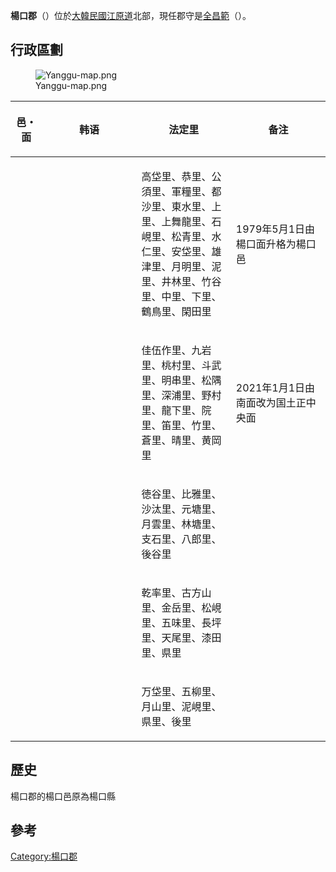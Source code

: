 {{Infobox settlement
| name                    = 楊口郡
| settlement_type         = [[韩国行政区划|郡]]
| translit_lang1          = [[韓語|韓語]]
| translit_lang1_type1    = [[諺文|諺文]]
| translit_lang1_info1    = 양구군
| translit_lang1_type2    = [[朝鮮漢字|漢字]]
| translit_lang1_info2    = 楊口郡
| translit_lang1_type3    = {{nowrap|[[文化观光部2000年式|文化观光部2000年式]]}}
| translit_lang1_info3    = Yanggu-gun
| translit_lang1_type4    = {{nowrap|[[馬科恩-賴肖爾表記法|馬科恩-賴肖爾表記法]]}}
| translit_lang1_info4    = Yanggu-gun
| image_skyline           = 박수근미술관-tourgo.jpg
| image_caption           = 朴壽根美術館
| image_flag              = Flag of Yanggu.svg
| image_map               = Gangwon-Yanggu.svg
| map_caption             = 楊口郡在韓國及江原道的位置
| subdivision_type        = 國家
| subdivision_name        = {{ROK}}
| subdivision_type1       = [[朝鮮地區|地區]]
| subdivision_name1       = {{link-ko|關東地方 (韓國)|관동 지방|關東地方}}
| subdivision_type2       = 省份
| subdivision_name2       = [[江原道_(韓國)|江原道]]
| parts_type              = 行政區劃
| parts                   = 1邑、4[[面_(行政區劃)|面]]
| area_total_km2          = 701.53
| population_total        = 21,748
| population_density_km2  = auto
| population_as_of        = 2021年
| governing_body          = 楊口郡政府
| leader_title            = 郡守
| leader_name			  = {{link-ko|趙仁默|조인묵}}
| leader_party            = {{MPK}}
| leader_title1           = 國會議員
| leader_name1            = [[韓起鎬|韓起鎬]]（{{PPP}}）
| blank1_name             = 郡樹
| blank1_info             = [[東北紅豆杉|東北紅豆杉]]
| blank2_name             = 郡花
| blank2_info             = 杏花
| blank3_name             = 郡鳥
| blank3_info             = [[黑枕黃鸝|黑枕黃鸝]]
}}

'''楊口郡'''（{{kor|諺=양구군|漢=楊口郡|羅=Yanggu gun|f=y}}）位於[[大韓民國|大韓民國]][[江原道_(南)|江原道]]北部，現任郡守是[[全昌範|全昌範]]（{{lang|ko|전창범}}）。

== 行政區劃 ==
[[File:Yanggu-map.png|thumb]]  
{| class="wikitable sortable" style="font-size: 100%;"
!width=10%|邑・面 !! 韩语!!法定里!!备注
|-
|{{tsl|ko|양구읍|楊口邑}}||{{lang|ko|양구읍}}||高垈里、恭里、公須里、軍糧里、都沙里、東水里、上里、上舞龍里、石峴里、松青里、水仁里、安垈里、雄津里、月明里、泥里、井林里、竹谷里、中里、下里、鶴鳥里、閑田里||1979年5月1日由楊口面升格为楊口邑
|-
|{{tsl|ko|국토정중앙면|国土正中央面}}||{{lang|ko|국토정중앙면}}||佳伍作里、九岩里、桃村里、斗武里、明串里、松隅里、深浦里、野村里、龍下里、院里、笛里、竹里、蒼里、晴里、黄岡里||2021年1月1日由南面改为国土正中央面
|-
|{{tsl|ko|동면 (양구군)|東面 (楊口郡)|東面}}||{{lang|ko|동면}}||徳谷里、比雅里、沙汰里、元塘里、月雲里、林塘里、支石里、八郎里、後谷里
|-
|{{tsl|ko|방산면|方山面}}||{{lang|ko|방산면}}||乾率里、古方山里、金岳里、松峴里、五味里、長坪里、天尾里、漆田里、県里
|-
|{{tsl|ko|해안면|亥安面}}||{{lang|ko|해안면}}||万垈里、五柳里、月山里、泥峴里、県里、後里
|}

== 歷史 ==
楊口郡的楊口邑原為楊口縣

== 參考 ==
{{Reflist}}

{{江原道行政區劃 (韓國)}}

{{DEFAULTSORT:Hongcheon-gun}}
[[Category:楊口郡|Category:楊口郡]]